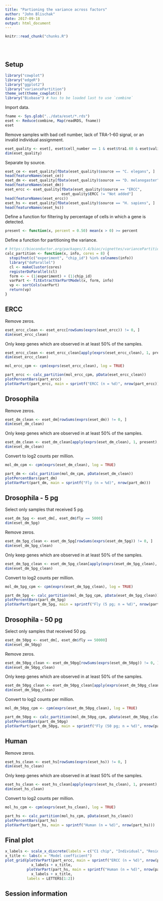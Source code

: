 ```yaml
---
title: "Partioning the variance across factors"
author: "John Blischak"
date: 2017-09-18
output: html_document
---
```


<!-- The file analysis/chunks.R contains chunks that define default settings
shared across the workflowr files. -->
```r
knitr::read_chunk("chunks.R")
```

<!-- Update knitr chunk options -->
```r
```

<!-- Insert the date the file was last updated -->
```r
```

<!-- Insert the code version (Git commit SHA1) if Git repository exists and R
 package git2r is installed -->
```r
```

## Setup

```r
library("cowplot")
library("edgeR")
library("ggplot2")
library("variancePartition")
theme_set(theme_cowplot())
library("Biobase") # has to be loaded last to use `combine`
```

Import data.

```r
fname <- Sys.glob("../data/eset/*.rds")
eset <- Reduce(combine, Map(readRDS, fname))
eset
```

Remove samples with bad cell number, lack of TRA-1-60 signal, or an invalid
individual assignment.

```r
eset_quality <- eset[, eset$cell_number == 1 & eset$tra1.60 & eset$valid_id]
dim(eset_quality)
```

Separate by source.

```r
eset_ce <- eset_quality[fData(eset_quality)$source == "C. elegans", ]
head(featureNames(eset_ce))
eset_dm <- eset_quality[fData(eset_quality)$source == "D. melanogaster", ]
head(featureNames(eset_dm))
eset_ercc <- eset_quality[fData(eset_quality)$source == "ERCC",
                          eset_quality$ERCC != "Not added"]
head(featureNames(eset_ercc))
eset_hs <- eset_quality[fData(eset_quality)$source == "H. sapiens", ]
head(featureNames(eset_hs))
```

Define a function for filtering by percentage of cells in which a gene is detected.

```r
present <- function(x, percent = 0.50) mean(x > 0) >= percent
```

Define a function for partitioning the variance.

```r
# https://bioconductor.org/packages/3.4/bioc/vignettes/variancePartition/inst/doc/variancePartition.R
calc_partition <- function(x, info, cores = 8) {
  stopifnot(c("experiment", "chip_id") %in% colnames(info))
  library("doParallel")
  cl <- makeCluster(cores)
  registerDoParallel(cl)
  form <- ~ (1|experiment) + (1|chip_id) 
  varPart <- fitExtractVarPartModel(x, form, info)
  vp <- sortCols(varPart)
  return(vp)
}
```

## ERCC

Remove zeros.

```r
eset_ercc_clean <- eset_ercc[rowSums(exprs(eset_ercc)) != 0, ]
dim(eset_ercc_clean)
```

Only keep genes which are observed in at least 50% of the samples.

```r
eset_ercc_clean <- eset_ercc_clean[apply(exprs(eset_ercc_clean), 1, present), ]
dim(eset_ercc_clean)
```

```r
mol_ercc_cpm <- cpm(exprs(eset_ercc_clean), log = TRUE)
```

```r
part_ercc <- calc_partition(mol_ercc_cpm, pData(eset_ercc_clean))
plotPercentBars(part_ercc)
plotVarPart(part_ercc, main = sprintf("ERCC (n = %d)", nrow(part_ercc)))
```

## Drosophila

Remove zeros.

```r
eset_dm_clean <- eset_dm[rowSums(exprs(eset_dm)) != 0, ]
dim(eset_dm_clean)
```

Only keep genes which are observed in at least 50% of the samples.

```r
eset_dm_clean <- eset_dm_clean[apply(exprs(eset_dm_clean), 1, present), ]
dim(eset_dm_clean)
```

Convert to log2 counts per million.

```r
mol_dm_cpm <- cpm(exprs(eset_dm_clean), log = TRUE)
```

```r
part_dm <- calc_partition(mol_dm_cpm, pData(eset_dm_clean))
plotPercentBars(part_dm)
plotVarPart(part_dm, main = sprintf("Fly (n = %d)", nrow(part_dm)))
```

## Drosophila - 5 pg

Select only samples that received 5 pg.

```r
eset_dm_5pg <- eset_dm[, eset_dm$fly == 5000]
dim(eset_dm_5pg)
```

Remove zeros.

```r
eset_dm_5pg_clean <- eset_dm_5pg[rowSums(exprs(eset_dm_5pg)) != 0, ]
dim(eset_dm_5pg_clean)
```

Only keep genes which are observed in at least 50% of the samples.

```r
eset_dm_5pg_clean <- eset_dm_5pg_clean[apply(exprs(eset_dm_5pg_clean), 1, present), ]
dim(eset_dm_5pg_clean)
```

Convert to log2 counts per million.

```r
mol_dm_5pg_cpm <- cpm(exprs(eset_dm_5pg_clean), log = TRUE)
```

```r
part_dm_5pg <- calc_partition(mol_dm_5pg_cpm, pData(eset_dm_5pg_clean))
plotPercentBars(part_dm_5pg)
plotVarPart(part_dm_5pg, main = sprintf("Fly (5 pg; n = %d)", nrow(part_dm_5pg)))
```

## Drosophila - 50 pg

Select only samples that received 50 pg.

```r
eset_dm_50pg <- eset_dm[, eset_dm$fly == 50000]
dim(eset_dm_50pg)
```

Remove zeros.

```r
eset_dm_50pg_clean <- eset_dm_50pg[rowSums(exprs(eset_dm_50pg)) != 0, ]
dim(eset_dm_50pg_clean)
```

Only keep genes which are observed in at least 50% of the samples.

```r
eset_dm_50pg_clean <- eset_dm_50pg_clean[apply(exprs(eset_dm_50pg_clean), 1, present), ]
dim(eset_dm_50pg_clean)
```

Convert to log2 counts per million.

```r
mol_dm_50pg_cpm <- cpm(exprs(eset_dm_50pg_clean), log = TRUE)
```

```r
part_dm_50pg <- calc_partition(mol_dm_50pg_cpm, pData(eset_dm_50pg_clean))
plotPercentBars(part_dm_50pg)
plotVarPart(part_dm_50pg, main = sprintf("Fly (50 pg; n = %d)", nrow(part_dm_50pg)))
```

## Human

Remove zeros.

```r
eset_hs_clean <- eset_hs[rowSums(exprs(eset_hs)) != 0, ]
dim(eset_hs_clean)
```

Only keep genes which are observed in at least 50% of the samples.

```r
eset_hs_clean <- eset_hs_clean[apply(exprs(eset_hs_clean), 1, present), ]
dim(eset_hs_clean)
```

Convert to log2 counts per million.

```r
mol_hs_cpm <- cpm(exprs(eset_hs_clean), log = TRUE)
```

```r
part_hs <- calc_partition(mol_hs_cpm, pData(eset_hs_clean))
plotPercentBars(part_hs)
plotVarPart(part_hs, main = sprintf("Human (n = %d)", nrow(part_hs)))
```

## Final plot

```r
x_labels <- scale_x_discrete(labels = c("C1 chip", "Individual", "Residuals"))
x_title <- labs(x = "Model coefficient")
plot_grid(plotVarPart(part_ercc, main = sprintf("ERCC (n = %d)", nrow(part_ercc))) +
            x_labels + x_title,
          plotVarPart(part_hs, main = sprintf("Human (n = %d)", nrow(part_hs))) +
            x_labels + x_title,
          labels = LETTERS[1:2])
```

## Session information

<!-- Insert the session information into the document -->
```r
```

